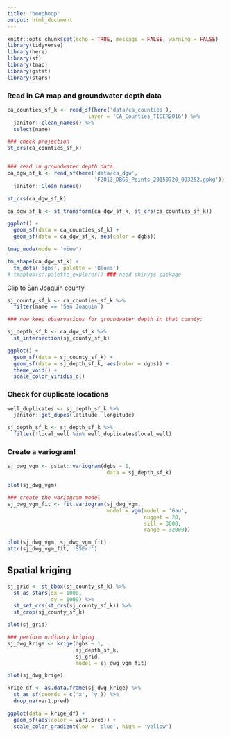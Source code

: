 ```yaml
---
title: "beepboop"
output: html_document
---
```


```r
knitr::opts_chunk$set(echo = TRUE, message = FALSE, warning = FALSE)
library(tidyverse)
library(here)
library(sf)
library(tmap)
library(gstat)
library(stars)
```

### Read in CA map and groundwater depth data

```r
ca_counties_sf_k <- read_sf(here('data/ca_counties'),
                          layer = 'CA_Counties_TIGER2016') %>% 
  janitor::clean_names() %>% 
  select(name)

### check projection
st_crs(ca_counties_sf_k)


### read in groundwater depth data
ca_dgw_sf_k <- read_sf(here('data/ca_dgw',
                            'F2013_DBGS_Points_20150720_093252.gpkg')) %>% 
  janitor::Clean_names()

st_crs(ca_dgw_sf_k)

ca_dgw_sf_k <- st_transform(ca_dgw_sf_k, st_crs(ca_counties_sf_k))

ggplot() +
  geom_sf(data = ca_counties_sf_k) +
  geom_sf(data = ca_dgw_sf_k, aes(color = dgbs))
```

```r
tmap_mode(mode = 'view')

tm_shape(ca_dgw_sf_k) +
  tm_dots('dgbs', palette = 'Blues')
# tmaptools::palette_explorer() ### need shinyjs package
```

Clip to San Joaquin county

```r
sj_county_sf_k <- ca_counties_sf_k %>% 
  filter(name == 'San Joaquin')

### now keep observations for groundwater depth in that county:

sj_depth_sf_k <- ca_dgw_sf_k %>% 
  st_intersection(sj_county_sf_k)

ggplot() +
  geom_sf(data = sj_county_sf_k) +
  geom_sf(data = sj_depth_sf_k, aes(color = dgbs)) +
  theme_void() +
  scale_color_viridis_c()

```

### Check for duplicate locations

```r
well_duplicates <- sj_depth_sf_k %>% 
  janitor::get_dupes(latitude, longitude)

sj_depth_sf_k <- sj_depth_sf_k %>% 
  filter(!local_well %in% well_duplicates$local_well)

```


### Create a variogram!

```r
sj_dwg_vgm <- gstat::variogram(dgbs ~ 1,
                                data = sj_depth_sf_k)

plot(sj_dwg_vgm)
```


```r
### create the variogram model
sj_dwg_vgm_fit <- fit.variogram(sj_dwg_vgm,
                                model = vgm(model = 'Gau',
                                            nugget = 20,
                                            sill = 3000,
                                            range = 32000))

plot(sj_dwg_vgm, sj_dwg_vgm_fit)
attr(sj_dwg_vgm_fit, 'SSErr')
```

## Spatial kriging

```r
sj_grid <- st_bbox(sj_county_sf_k) %>% 
  st_as_stars(dx = 1000,
              dy = 1000) %>% 
  st_set_crs(st_crs(sj_county_sf_k)) %>% 
  st_crop(sj_county_sf_k)

plot(sj_grid)

### perform ordinary kriging
sj_dwg_krige <- krige(dgbs ~ 1,
                      sj_depth_sf_k, 
                      sj_grid,
                      model = sj_dwg_vgm_fit)

plot(sj_dwg_krige)

krige_df <- as.data.frame(sj_dwg_krige) %>% 
  st_as_sf(coords = c('x', 'y')) %>% 
  drop_na(var1.pred)

ggplot(data = krige_df) +
  geom_sf(aes(color = var1.pred)) +
  scale_color_gradient(low = 'blue', high = 'yellow')
```




